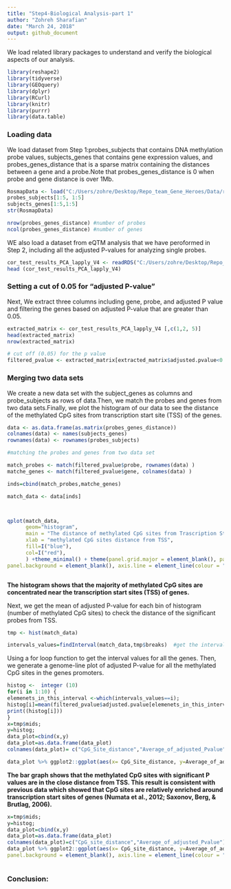 ```yaml
---
title: "Step4-Biological Analysis-part 1"
author: "Zohreh Sharafian"
date: "March 24, 2018"
output: github_document
---
```

We load related library packages to understand and verify the biological aspects of our analysis.
```r

library(reshape2)
library(tidyverse)
library(GEOquery)
library(dplyr)
library(RCurl)
library(knitr)
library(purrr)
library(data.table)
```
### Loading data
We load dataset from Step 1:probes_subjects that contains DNA methylation probe values, subjects_genes that contains gene expression values, and probes_genes_distance that is a sparse matrix containing the distances between a gene and a probe.Note that probes_genes_distance is 0 when probe and gene distance is over 1Mb.

```r
RosmapData <- load("C:/Users/zohre/Desktop/Repo_team_Gene_Heroes/Data/rosmap_postprocV2.RData")
probes_subjects[1:5, 1:5]
subjects_genes[1:5,1:5]
str(RosmapData)
```
```r
nrow(probes_genes_distance) #number of probes
ncol(probes_genes_distance) #number of genes
```
WE also load a dataset from eQTM analysis that we have peroformed in Step 2, including all the adjusted P-values for analyzing single probes.
```r
cor_test_results_PCA_lapply_V4 <- readRDS("C:/Users/zohre/Desktop/Repo_team_Gene_Heroes/Data/cor_test_results_PCA_lapply_V4.rds")
head (cor_test_results_PCA_lapply_V4)

```
### Setting a cut of 0.05 for "adjusted P-value"
Next, We extract three columns including gene, probe, and adjusted P value and filtering the genes based on adjusted P-value that are greater than 0.05.

```r

extracted_matrix <- cor_test_results_PCA_lapply_V4 [,c(1,2, 5)]
head(extracted_matrix)
nrow(extracted_matrix)

# cut off (0.05) for the p value
filtered_pvalue <- extracted_matrix[extracted_matrix$adjusted.pvalue<0.05,]

```


### Merging two data sets
We create a new data set with the subject_genes as columns and probe_subjects as rows of data.Then, we match the probes and genes from two data sets.Finally, we plot the histogram of our data to see the distance of the methylated CpG sites from transcription start site (TSS) of the genes.     
```r

data <- as.data.frame(as.matrix(probes_genes_distance))
colnames(data) <- names(subjects_genes)
rownames(data) <- rownames(probes_subjects)

```

```r

#matching the probes and genes from two data set

match_probes <- match(filtered_pvalue$probe, rownames(data) )
matche_genes <- match(filtered_pvalue$gene, colnames(data) )

inds=cbind(match_probes,matche_genes)

match_data <- data[inds]



qplot(match_data,
      geom="histogram",
      main = "The distance of methylated CpG sites from Trascription Start Sites", 
      xlab = "methylated CpG sites distance from TSS",  
      fill=I("blue"), 
      col=I("red"), 
      ) +theme_minimal() + theme(panel.grid.major = element_blank(), panel.grid.minor = element_blank(),
panel.background = element_blank(), axis.line = element_line(colour = "black"))



```

**The histogram shows that the majority of methylated CpG sites are concentrated near the transcription start sites (TSS) of genes.** 


Next, we get the mean of adjusted P-value for each bin of histogram (number of methylated CpG sites) to check the distance of the significant probes from TSS.  

```r

tmp <- hist(match_data) 

intervals_values=findInterval(match_data,tmp$breaks)  #get the interval values from the histogram


```

Using a for loop function to get the interval values for all the genes. Then, we generate a genome-line plot of adjusted P-value for all the methylated CpG sites in the genes promoters.

```r
histog <-  integer (10)
for(i in 1:10) {
elemenets_in_this_interval <-which(intervals_values==i);
histog[i]=mean(filtered_pvalue$adjusted.pvalue[elemenets_in_this_interval])
print((histog[i]))
}
x=tmp$mids;
y=histog;
data_plot=cbind(x,y)
data_plot=as.data.frame(data_plot)
colnames(data_plot)= c("CpG_Site_distance","Average_of_adjusted_Pvalue")

data_plot %>% ggplot2::ggplot(aes(x= CpG_Site_distance, y=Average_of_adjusted_Pvalue)) +geom_line(color='steelblue', size=2 )+ ggtitle ("The distance of significant methylated CpG sites from TSS") + theme_minimal()

```

**The bar graph shows that the methylated CpG sites with significant P values are in the close distance from TSS. This result is consistent with previous data which showed that CpG sites are relatively enriched around transcription start sites of genes (Numata et al., 2012; Saxonov, Berg, & Brutlag, 2006).**

```r


x=tmp$mids;
y=histog;
data_plot=cbind(x,y)
data_plot=as.data.frame(data_plot)
colnames(data_plot)=c("CpG_site_distance","Average_of_adjusted_Pvalue")
data_plot %>% ggplot2::ggplot(aes(x= CpG_site_distance, y=Average_of_adjusted_Pvalue)) +geom_bar(stat="identity",fill="Green4")+ggtitle ("The distance of significant methylated CpG sites from TSS")+ theme_minimal()+theme_minimal() + theme(panel.grid.major = element_blank(), panel.grid.minor = element_blank(),
panel.background = element_blank(), axis.line = element_line(colour = "black"))



```
### Conclusion:





























